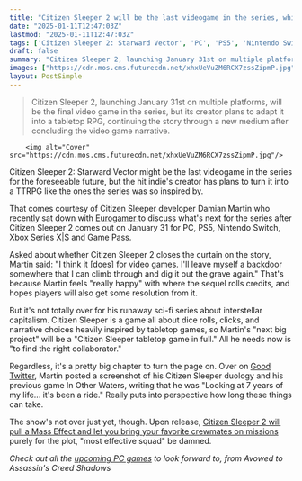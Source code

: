 ```yaml
---
title: "Citizen Sleeper 2 will be the last videogame in the series, while its dev focuses on making a 'Citizen Sleeper tabletop game in full'"
date: "2025-01-11T12:47:03Z"
lastmod: "2025-01-11T12:47:03Z"
tags: ['Citizen Sleeper 2: Starward Vector', 'PC', 'PS5', 'Nintendo Switch', 'Xbox Series X|S', 'Game Pass', 'RPG', 'Indie Game', 'Tabletop RPG', 'Sci-Fi']
draft: false
summary: "Citizen Sleeper 2, launching January 31st on multiple platforms, will be the final video game in the series, but its creator plans to adapt it into a tabletop RPG,  continuing the story through a new medium after concluding the video game narrative."
images: ["https://cdn.mos.cms.futurecdn.net/xhxUeVuZM6RCX7zssZipmP.jpg"]
layout: PostSimple
---
```

> Citizen Sleeper 2, launching January 31st on multiple platforms, will be the final video game in the series, but its creator plans to adapt it into a tabletop RPG,  continuing the story through a new medium after concluding the video game narrative.


        <img alt="Cover" src="https://cdn.mos.cms.futurecdn.net/xhxUeVuZM6RCX7zssZipmP.jpg"/>
        
Citizen Sleeper 2: Starward Vector might be the last videogame in the series for the foreseeable future, but the hit indie's creator has plans to turn it into a TTRPG like the ones the series was so inspired by. 

That comes courtesy of Citizen Sleeper developer Damian Martin who recently sat down with [Eurogamer ](https://www.eurogamer.net/citizen-sleeper-2-will-be-the-last-citizen-sleeper-video-game)to discuss what's next for the series after Citizen Sleeper 2 comes out on January 31 for PC, PS5, Nintendo Switch, Xbox Series X|S and Game Pass.

Asked about whether Citizen Sleeper 2 closes the curtain on the story, Martin said: "I think it [does] for video games. I'll leave myself a backdoor somewhere that I can climb through and dig it out the grave again." That's because Martin feels "really happy" with where the sequel rolls credits, and hopes players will also get some resolution from it.

But it's not totally over for his runaway sci-fi series about interstellar capitalism. Citizen Sleeper is a game all about dice rolls, clicks, and narrative choices heavily inspired by tabletop games, so Martin's "next big project" will be a "Citizen Sleeper tabletop game in full." All he needs now is "to find the right collaborator."

Regardless, it's a pretty big chapter to turn the page on. Over on [Good Twitter](https://bsky.app/profile/jumpovertheage.com/post/3lfagzysxt22j), Martin posted a screenshot of his Citizen Sleeper duology and his previous game In Other Waters, writing that he was "Looking at 7 years of my life... it's been a ride." Really puts into perspective how long these things can take. 

The show's not over just yet, though. Upon release, [Citizen Sleeper 2 will pull a Mass Effect and let you bring your favorite crewmates on missions](https://www.gamesradar.com/games/rpg/citizen-sleeper-2-will-pull-a-mass-effect-2-and-let-you-bring-your-favorite-crewmates-on-missions-purely-for-the-plot-most-effective-squad-be-damned/) purely for the plot, "most effective squad" be damned.

*Check out all the *[<em>upcoming PC games</em>](https://www.gamesradar.com/new-pc-games/)* to look forward to, from Avowed to Assassin's Creed Shadows*
        
